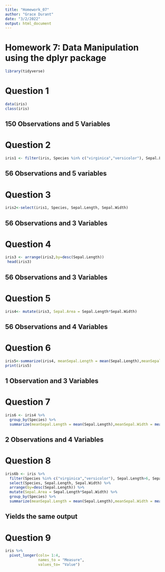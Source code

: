 ```yaml
---
title: "Homework_07"
author: "Grace Durant"
date: "3/2/2022"
output: html_document
---
```

# Homework 7: Data Manipulation using the dplyr  package 
```r
library(tidyverse)
```
# Question 1
```r
data(iris)
class(iris)
```
## 150 Observations and 5 Variables 

# Question 2
```r
iris1 <- filter(iris, Species %in% c("virginica","versicolor"), Sepal.Length>6, Sepal.Width>2.5)
```
## 56 Observations and 5 variables 

# Question 3
```r
iris2<-select(iris1, Species, Sepal.Length, Sepal.Width)
```
## 56 Observations and 3 Variables

# Question 4
```r
iris3 <- arrange(iris2,by=desc(Sepal.Length))
 head(iris3)         
```
## 56 Observations and 3 Variables

# Question 5
```r
iris4<- mutate(iris3, Sepal.Area = Sepal.Length*Sepal.Width)
```
## 56 Observations and 4 Variables 

# Question 6
```r
iris5<-summarize(iris4, meanSepal.Length = mean(Sepal.Length),meanSepal.Width = mean(Sepal.Width), sampleSizeIris4=n())
print(iris5)

```
## 1 Observation and 3 Variables 

# Question 7
```r
iris6 <- iris4 %>%
  group_by(Species) %>%
  summarize(meanSepal.Length = mean(Sepal.Length),meanSepal.Width = mean(Sepal.Width), sampleSizeIris4=n())

```
## 2 Observations and 4 Variables

# Question 8
```r
iris6b <- iris %>%
  filter(Species %in% c("virginica","versicolor"), Sepal.Length>6, Sepal.Width>2.5) %>%
  select(Species, Sepal.Length, Sepal.Width) %>%
  arrange(by=desc(Sepal.Length)) %>%
  mutate(Sepal.Area = Sepal.Length*Sepal.Width) %>%
  group_by(Species) %>%
  summarize(meanSepal.Length = mean(Sepal.Length),meanSepal.Width = mean(Sepal.Width), sampleSizeIris4=n()) 
```
## Yields the same output

# Question 9
```r
iris %>%
  pivot_longer(cols= 1:4,
               names_to = "Measure",
               values_to= "Value")
```


